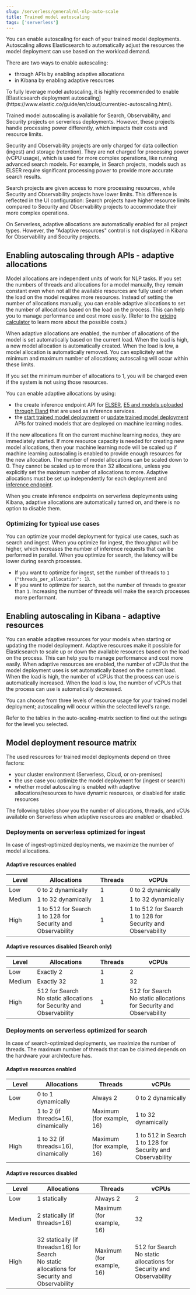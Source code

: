 ```yaml
---
slug: /serverless/general/ml-nlp-auto-scale
title: Trained model autoscaling
tags: ['serverless']
---
```


You can enable autoscaling for each of your trained model deployments.
Autoscaling allows Elasticsearch to automatically adjust the resources the model deployment can use based on the workload demand.

There are two ways to enable autoscaling:

- through APIs by enabling adaptive allocations
- in Kibana by enabling adaptive resources

<DocCallOut color="primary" title="Note">
  To fully leverage model autoscaling, it is highly recommended to enable [Elasticsearch deployment autoscaling](https://www.elastic.co/guide/en/cloud/current/ec-autoscaling.html).
</DocCallOut>

Trained model autoscaling is available for Search, Observability, and Security projects on serverless deployments. However, these projects handle processing power differently, which impacts their costs and resource limits.

Security and Observability projects are only charged for data collection (ingest) and storage (retention). They are not charged for processing power (vCPU usage), which is used for more complex operations, like running advanced search models. For example, in Search projects, models such as ELSER require significant processing power to provide more accurate search results.

Search projects are given access to more processing resources, while Security and Observability projects have lower limits. This difference is reflected in the UI configuration: Search projects have higher resource limits compared to Security and Observability projects to accommodate their more complex operations.

On Serverless, adaptive allocations are automatically enabled for all project types.
However, the "Adaptive resources" control is not displayed in Kibana for Observability and Security projects.

## Enabling autoscaling through APIs - adaptive allocations

Model allocations are independent units of work for NLP tasks.
If you set the numbers of threads and allocations for a model manually, they remain constant even when not all the available resources are fully used or when the load on the model requires more resources.
Instead of setting the number of allocations manually, you can enable adaptive allocations to set the number of allocations based on the load on the process.
This can help you to manage performance and cost more easily.
(Refer to the [pricing calculator](https://cloud.elastic.co/pricing) to learn more about the possible costs.)

When adaptive allocations are enabled, the number of allocations of the model is set automatically based on the current load.
When the load is high, a new model allocation is automatically created.
When the load is low, a model allocation is automatically removed.
You can explicitely set the minimum and maximum number of allocations; autoscaling will occur within these limits.

<DocCallOut color="primary" title="Note">
  If you set the minimum number of allocations to 1, you will be charged even if the system is not using those resources.
</DocCallOut>

You can enable adaptive allocations by using:

- the create inference endpoint API for [ELSER](https://www.elastic.co/guide/en/elasticsearch/reference/master/infer-service-elser.html), [E5 and models uploaded through Eland](https://www.elastic.co/guide/en/elasticsearch/reference/master/infer-service-elasticsearch.html) that are used as inference services.
- the [start trained model deployment](https://www.elastic.co/guide/en/elasticsearch/reference/master/start-trained-model-deployment.html) or [update trained model deployment](https://www.elastic.co/guide/en/elasticsearch/reference/master/update-trained-model-deployment.html) APIs for trained models that are deployed on machine learning nodes.

If the new allocations fit on the current machine learning nodes, they are immediately started.
If more resource capacity is needed for creating new model allocations, then your machine learning node will be scaled up if machine learning autoscaling is enabled to provide enough resources for the new allocation.
The number of model allocations can be scaled down to 0.
They cannot be scaled up to more than 32 allocations, unless you explicitly set the maximum number of allocations to more.
Adaptive allocations must be set up independently for each deployment and [inference endpoint](https://www.elastic.co/guide/en/elasticsearch/reference/master/put-inference-api.html).

When you create inference endpoints on serverless deployments using Kibana, adaptive allocations are automatically turned on, and there is no option to disable them.

### Optimizing for typical use cases

You can optimize your model deployment for typical use cases, such as search and ingest.
When you optimize for ingest, the throughput will be higher, which increases the number of inference requests that can be performed in parallel.
When you optimize for search, the latency will be lower during search processes.

- If you want to optimize for ingest, set the number of threads to `1` (`"threads_per_allocation": 1`).
- If you want to optimize for search, set the number of threads to greater than `1`.
Increasing the number of threads will make the search processes more performant.

## Enabling autoscaling in Kibana - adaptive resources

You can enable adaptive resources for your models when starting or updating the model deployment.
Adaptive resources make it possible for Elasticsearch to scale up or down the available resources based on the load on the process.
This can help you to manage performance and cost more easily.
When adaptive resources are enabled, the number of vCPUs that the model deployment uses is set automatically based on the current load.
When the load is high, the number of vCPUs that the process can use is automatically increased.
When the load is low, the number of vCPUs that the process can use is automatically decreased.

You can choose from three levels of resource usage for your trained model deployment; autoscaling will occur within the selected level's range.

Refer to the tables in the auto-scaling-matrix section to find out the setings for the level you selected.

<DocImage size="xxl" url="../images/ml-nlp-deployment.png" alt="ML model deployment with adaptive resources enabled." /> 

## Model deployment resource matrix

The used resources for trained model deployments depend on three factors:

- your cluster environment (Serverless, Cloud, or on-premises)
- the use case you optimize the model deployment for (ingest or search)
- whether model autoscaling is enabled with adaptive allocations/resources to have dynamic resources, or disabled for static resources

The following tables show you the number of allocations, threads, and vCUs available on Serverless when adaptive resources are enabled or disabled.

### Deployments on serverless optimized for ingest

In case of ingest-optimized deployments, we maximize the number of model allocations.

#### Adaptive resources enabled

| Level  | Allocations                                          | Threads | vCPUs                                                |
|--------|------------------------------------------------------|---------|------------------------------------------------------|
| Low    | 0 to 2 dynamically                                  | 1       | 0 to 2 dynamically                                  |
| Medium | 1 to 32 dynamically                                 | 1       | 1 to 32 dynamically                                 |
| High   | 1 to 512 for Search <br /> 1 to 128 for Security and Observability | 1 | 1 to 512 for Search <br /> 1 to 128 for Security and Observability |

#### Adaptive resources disabled (Search only)

| Level  | Allocations                                          | Threads | vCPUs                                                |
|--------|------------------------------------------------------|---------|------------------------------------------------------|
| Low    | Exactly 2                                            | 1       | 2                                                    |
| Medium | Exactly 32                                           | 1       | 32                                                   |
| High   | 512 for Search <br /> No static allocations for Security and Observability | 1 | 512 for Search <br /> No static allocations for Security and Observability |

### Deployments on serverless optimized for search

In case of search-optimized deployments, we maximize the number of threads.
The maximum number of threads that can be claimed depends on the hardware your architecture has.

#### Adaptive resources enabled

| Level  | Allocations                                          | Threads | vCPUs                                                |
|--------|------------------------------------------------------|---------|------------------------------------------------------|
| Low    | 0 to 1 dynamically                                  | Always 2       | 0 to 2 dynamically                                  |
| Medium | 1 to 2 (if threads=16), dinamically                                | Maximum (for example, 16)       | 1 to 32 dynamically                                 |
| High   | 1 to 32 (if threads=16), dinamically | Maximum (for example, 16) | 1 to 512 in Search <br /> 1 to 128 for Security and Observability |

#### Adaptive resources disabled

| Level  | Allocations                                             | Threads                | vCPUs                                                |
|--------|---------------------------------------------------------|------------------------|------------------------------------------------------|
| Low    | 1 statically                                             | Always 2               | 2                                                     |
| Medium | 2 statically (if threads=16)                             | Maximum (for example, 16)         | 32                                                    |
| High   | 32 statically (if threads=16) for Search <br /> No static allocations for Security and Observability | Maximum (for example, 16) | 512 for Search <br /> No static allocations for Security and Observability |